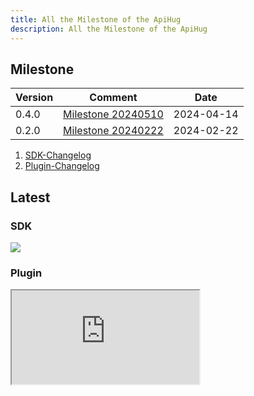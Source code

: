 ```yaml
---
title: All the Milestone of the ApiHug
description: All the Milestone of the ApiHug
---
```


## Milestone

| Version | Comment                                                  | Date       |
|---------|----------------------------------------------------------|------------|
| 0.4.0   | [Milestone 20240510](/docs/milestone/milestone-20240510) | 2024-04-14 |
| 0.2.0   | [Milestone 20240222](/docs/milestone/milestone-20240222) | 2024-02-22 |

1. [SDK-Changelog](/docs/changelog/sdk)
2. [Plugin-Changelog](/docs/changelog/plugin)

## Latest

### SDK

<a target="_blank" href="https://search.maven.org/artifact/com.apihug/it-bom"><img
  src="https://img.shields.io/maven-central/v/com.apihug/it-bom.svg?label=Maven%20Central"/></a>

### Plugin

<div>
  <iframe
    src="https://plugins.jetbrains.com/embeddable/install/23534"
    border="0"
    height={'48px'}
    allow="accelerometer; autoplay; clipboard-write; encrypted-media; gyroscope; picture-in-picture"
    allowFullScreen
  ></iframe>
</div>
